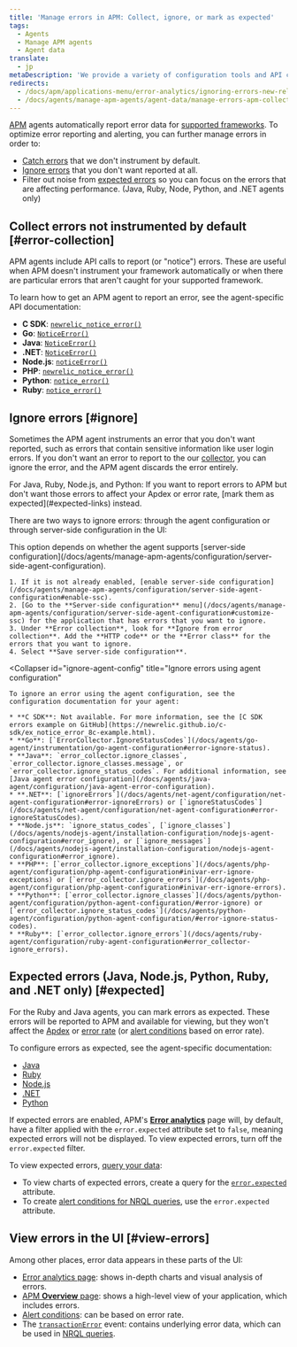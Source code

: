 ```yaml
---
title: 'Manage errors in APM: Collect, ignore, or mark as expected'
tags:
  - Agents
  - Manage APM agents
  - Agent data
translate:
  - jp
metaDescription: 'We provide a variety of configuration tools and API calls to create, ignore, or mark errors as expected.'
redirects:
  - /docs/apm/applications-menu/error-analytics/ignoring-errors-new-relic-apm
  - /docs/agents/manage-apm-agents/agent-data/manage-errors-apm-collect-ignore-mark-expected
---
```


[APM](/docs/apm) agents automatically report error data for [supported frameworks](/docs/agents/manage-apm-agents/installation/compatibility-requirements). To optimize error reporting and alerting, you can further manage errors in order to:

* [Catch errors](#error-collection) that we don't instrument by default.
* [Ignore errors](#ignore) that you don't want reported at all.
* Filter out noise from [expected errors](#expected) so you can focus on the errors that are affecting performance. (Java, Ruby, Node, Python, and .NET agents only)

## Collect errors not instrumented by default [#error-collection]

APM agents include API calls to report (or "notice") errors. These are useful when APM doesn't instrument your framework automatically or when there are particular errors that aren't caught for your supported framework.

To learn how to get an APM agent to report an error, see the agent-specific API documentation:

* **C SDK**: [`newrelic_notice_error()`](https://newrelic.github.io/c-sdk/libnewrelic_8h.html#a02a9a959015a0ca68ce11c750f690475)
* **Go**: [`NoticeError()`](https://github.com/newrelic/go-agent/blob/master/transaction.go)
* **Java**: [`NoticeError()`](http://newrelic.github.io/java-agent-api/javadoc/index.html?com/newrelic/api/agent/NewRelic.html)
* **.NET**: [`NoticeError()`](/docs/agents/net-agent/net-agent-api/notice-error)
* **Node.js**: [`noticeError()`](/docs/agents/nodejs-agent/supported-features/nodejs-agent-api#noticeError)
* **PHP**: [`newrelic_notice_error()`](/docs/agents/php-agent/php-agent-api/newrelic_notice_error)
* **Python**: [`notice_error()`](/docs/agents/python-agent/python-agent-api/noticeerror-python-agent-api/)
* **Ruby**: [`notice_error()`](http://www.rubydoc.info/github/newrelic/rpm/NewRelic/Agent#notice_error-instance_method)

## Ignore errors [#ignore]

Sometimes the APM agent instruments an error that you don't want reported, such as errors that contain sensitive information like user login errors. If you don't want an error to report to the our [collector](/docs/accounts-partnerships/education/getting-started-new-relic/glossary#collector), you can ignore the error, and the APM agent discards the error entirely.

<Callout variant="tip">
  For Java, Ruby, Node.js, and Python: If you want to report errors to APM but don't want those errors to affect your Apdex or error rate, [mark them as expected](#expected-links) instead.
</Callout>

There are two ways to ignore errors: through the agent configuration or through server-side configuration in the UI:

<CollapserGroup>
  <Collapser
    id="ignore-server-side"
    title="Ignore errors using server-side configuration in the UI"
  >
    This option depends on whether the agent supports [server-side configuration](/docs/agents/manage-apm-agents/configuration/server-side-agent-configuration).

    1. If it is not already enabled, [enable server-side configuration](/docs/agents/manage-apm-agents/configuration/server-side-agent-configuration#enable-ssc).
    2. [Go to the **Server-side configuration** menu](/docs/agents/manage-apm-agents/configuration/server-side-agent-configuration#customize-ssc) for the application that has errors that you want to ignore.
    3. Under **Error collection**, look for **Ignore from error collection**. Add the **HTTP code** or the **Error class** for the errors that you want to ignore.
    4. Select **Save server-side configuration**.
  </Collapser>

  <Collapser
    id="ignore-agent-config"
    title="Ignore errors using agent configuration"
  >
    To ignore an error using the agent configuration, see the configuration documentation for your agent:

    * **C SDK**: Not available. For more information, see the [C SDK errors example on GitHub](https://newrelic.github.io/c-sdk/ex_notice_error_8c-example.html).
    * **Go**: [`ErrorCollector.IgnoreStatusCodes`](/docs/agents/go-agent/instrumentation/go-agent-configuration#error-ignore-status).
    * **Java**: `error_collector.ignore_classes`, `error_collector.ignore_classes.message`, or `error_collector.ignore_status_codes`. For additional information, see [Java agent error configuration](/docs/agents/java-agent/configuration/java-agent-error-configuration).
    * **.NET**: [`ignoreErrors`](/docs/agents/net-agent/configuration/net-agent-configuration#error-ignoreErrors) or [`ignoreStatusCodes`](/docs/agents/net-agent/configuration/net-agent-configuration#error-ignoreStatusCodes).
    * **Node.js**: `ignore_status_codes`, [`ignore_classes`](/docs/agents/nodejs-agent/installation-configuration/nodejs-agent-configuration#error_ignore), or [`ignore_messages`](/docs/agents/nodejs-agent/installation-configuration/nodejs-agent-configuration#error_ignore).
    * **PHP**: [`error_collector.ignore_exceptions`](/docs/agents/php-agent/configuration/php-agent-configuration#inivar-err-ignore-exceptions) or [`error_collector.ignore_errors`](/docs/agents/php-agent/configuration/php-agent-configuration#inivar-err-ignore-errors).
    * **Python**: [`error_collector.ignore_classes`](/docs/agents/python-agent/configuration/python-agent-configuration/#error-ignore) or [`error_collector.ignore_status_codes`](/docs/agents/python-agent/configuration/python-agent-configuration/#error-ignore-status-codes).
    * **Ruby**: [`error_collector.ignore_errors`](/docs/agents/ruby-agent/configuration/ruby-agent-configuration#error_collector-ignore_errors).
  </Collapser>
</CollapserGroup>

## Expected errors (Java, Node.js, Python, Ruby, and .NET only) [#expected]

For the Ruby and Java agents, you can mark errors as expected. These errors will be reported to APM and available for viewing, but they won't affect the [Apdex](/docs/apm/new-relic-apm/apdex/apdex-measuring-user-satisfaction) or [error rate](/docs/apm/applications-menu/error-analytics/error-analytics-explore-events-behind-errors) (or [alert conditions](/docs/alerts/new-relic-alerts/defining-conditions/define-alert-conditions) based on error rate).

To configure errors as expected, see the agent-specific documentation:

* [Java](/docs/agents/java-agent/configuration/java-agent-error-configuration)
* [Ruby](/docs/agents/ruby-agent/configuration/ruby-agent-configuration/#error-collector)
* [Node.js](/docs/agents/nodejs-agent/installation-configuration/nodejs-agent-configuration)
* [.NET](/docs/agents/net-agent/configuration/net-agent-configuration#error_collector)
* [Python](/docs/agents/python-agent/configuration/python-agent-configuration/#error-collector-settings)

If expected errors are enabled, APM's [**Error analytics**](/docs/apm/applications-menu/error-analytics/error-analytics-explore-events-behind-errors) page will, by default, have a filter applied with the `error.expected` attribute set to `false`, meaning expected errors will not be displayed. To view expected errors, turn off the `error.expected` filter.

To view expected errors, [query your data](/docs/using-new-relic/data/understand-data/query-new-relic-data):

* To view charts of expected errors, create a query for the [`error.expected`](/docs/insights/insights-data-sources/default-events-attributes/apm-default-event-attributes#transerror-expected) attribute.
* To create [alert conditions for NRQL queries](/docs/alerts/new-relic-alerts/defining-conditions/create-alert-conditions-nrql-queries), use the `error.expected` attribute.

## View errors in the UI [#view-errors]

Among other places, error data appears in these parts of the UI:

* [Error analytics page](/docs/apm/applications-menu/error-analytics/introduction-error-analytics): shows in-depth charts and visual analysis of errors.
* [APM **Overview** page](/docs/apm/applications-menu/monitoring/apm-overview-page): shows a high-level view of your application, which includes errors.
* [Alert conditions](/docs/alerts/new-relic-alerts/defining-conditions/define-alert-conditions): can be based on error rate.
* The [`transactionError`](/docs/insights/insights-data-sources/default-events-attributes/apm-default-event-attributes#transactionerror-event) event: contains underlying error data, which can be used in [NRQL queries](/docs/insights/nrql-new-relic-query-language/using-nrql/introduction-nrql).
